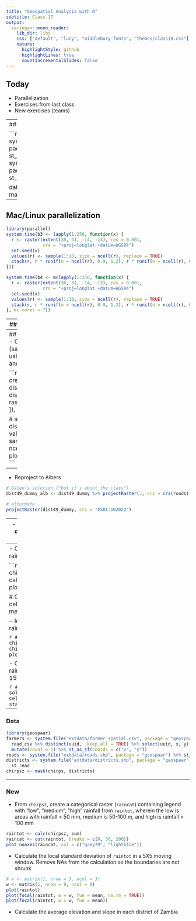 ```yaml
---
title: "Geospatial Analysis with R"
subtitle: Class 17
output:
  xaringan::moon_reader:
    lib_dir: libs
    css: ["default", "lucy", "middlebury-fonts", "themes/class18.css"]
    nature:
      highlightStyle: github
      highlightLines: true
      countIncrementalSlides: false
---
```


## Today

- Parallelization
- Exercises from last class
- New exercises (teams)

---
## Data

```r
library(geospaar)
districts <- system.file("extdata/districts.shp", package = "geospaar") %>%
  st_read
roads <- system.file("extdata/roads.shp", package = "geospaar") %>% st_read

data(chirps)
chirpsz <- mask(chirps, districts)
```

---


## Mac/Linux parallelization
```r
library(parallel)
system.time(b3 <- lapply(1:250, function(x) {
  r <- raster(extent(30, 31, -14, -13), res = 0.001, 
              crs = "+proj=longlat +datum=WGS84")
  set.seed(x)
  values(r) <- sample(1:10, size = ncell(r), replace = TRUE)
  stack(r, r * runif(n = ncell(r), 0.9, 1.2), r * runif(n = ncell(r), 0.8, 1.3))
})) 

system.time(b4 <- mclapply(1:250, function(x) {
  r <- raster(extent(30, 31, -14, -13), res = 0.001, 
              crs = "+proj=longlat +datum=WGS84")
  set.seed(x)
  values(r) <- sample(1:10, size = ncell(r), replace = TRUE)
  stack(r, r * runif(n = ncell(r), 0.9, 1.2), r * runif(n = ncell(r), 0.8, 1.3))
}, mc.cores = 7)) 
```

---
## Windows parallelization

```r
# detectCores()
cl <- makeCluster(7)
clusterEvalQ(cl, library(raster))
system.time(b5 <- parLapply(cl, 1:250, function(x) {
  r <- raster(extent(30, 31, -14, -13), res = 0.001, 
              crs = "+proj=longlat +datum=WGS84")
  set.seed(x)
  values(r) <- sample(1:10, size = ncell(r), replace = TRUE)
  stack(r, r * runif(n = ncell(r), 0.9, 1.2), r * runif(n = ncell(r), 0.8, 1.3))
}))
stopCluster(cl)
# sapply(1:250, function(x) b4[[x]] == b5[[x]])
```

---
## Exercises
### Last class
- Create a dummy raster (sampling from 1:100) using district 49 for extent and res of 0.1

```r
# Arman's solution
# creating raster dist49_dummy
dist49_dummy <- raster(extent(districts[49, ]), res = 0.1, crs = 4326)

# assigning values for dist49_dummy
values(dist49_dummy) <- sample(1:100, size = ncell(r), replace = TRUE)
plot_noaxes(dist49_dummy)
```
---
- Reproject to Albers 


```r
# Galen's solution ("but it's about the class")
dist49_dummy_alb <- dist49_dummy %>% projectRaster(., crs = crs(roads))

# alternate
projectRaster(dist49_dummy, crs = "ESRI:102022")
```
---
- Disaggregate to 0.02 degrees (bilinear and NGB) 

```r
# Vanchy's solution
dist49_dummy_d <- disaggregate(x = dist49_dummy, fact = 5, method = "bilinear")

# Claire's solution 
dist49_NGB <- disaggregate(dist49_dummy, fact = 5)

plot(dist49_dummy_d)
plot(dist49_NGB)
```

---
- Calculate the sum of rainfall from `chirpsz`

```r
# Claire's solution
chirps_sum <- calc(chirpsz, fun = sum)
plot(chirps_sum)

# Galen's solution
cellStats(chirps_sum, mean)
```

- Identify all areas of total rainfall > 100 mm

```r
# Arman's solution
chirps_gt10 <- chirps_sum > 100
plot_noaxes(chirps_gt10)
```

- Calculate the mean rainfall in Zambia for the 15th day in `chirpsz`

```r
# Anna and Julia's solutions
cellStats(chirpsz[[15]], stat = mean)
```

---

### Data
```r
library(geospaar)
farmers <- system.file("extdata/farmer_spatial.csv", package = "geospaar") %>%
  read_csv %>% distinct(uuid, .keep_all = TRUE) %>% select(uuid, x, y) %>% 
  mutate(count = 1) %>% st_as_sf(coords = c("x", "y"))
roads <- system.file("extdata/roads.shp", package = "geospaar") %>% st_read
districts <- system.file("extdata/districts.shp", package = "geospaar") %>%
  st_read
chirpsz <- mask(chirps, districts)
```

---

### New
- From `chirpsz`, create a categorical raster (`raincat`) containing legend with "low", "medium", "high" rainfall from `raintot`, wherein the low is areas with rainfall < 50 mm, medium is 50-100 m, and high is rainfall > 100 mm

```r
raintot <- calc(chirpsz, sum)
raincat <- cut(raintot, breaks = c(0, 50, 200))
plot_noaxes(raincat, col = c("grey70", "lightblue"))
```

- Calculate the local standard deviation of `raintot` in a 5X5 moving window. Remove NAs from the calculation so the boundaries are not shrunk

```r
# w <- matrix(1, nrow = 3, ncol = 3)
w <- matrix(1, nrow = 9, ncol = 9)
plot(raintot)
plot(focal(raintot, w = w, fun = mean, na.rm = TRUE))
plot(focal(raintot, w = w, fun = mean))
```
- Calculate the average elevation and slope in each district of Zambia




